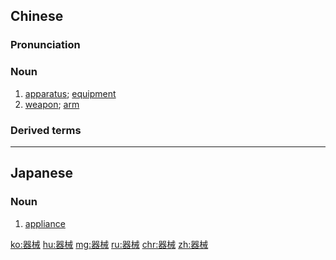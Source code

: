 ==Chinese==
{{zh-forms}}

===Pronunciation===
{{zh-pron
|m=qìxiè,tl=y
|c=hei3 haai6
|mn=khì-hâi/xm,zz:khì-hāi
|cat=n
}}

===Noun===
{{zh-noun}}

# [[apparatus]]; [[equipment]]
# [[weapon]]; [[arm]]

===Derived terms===
{{zh-der|器械體操}}

{{zh-cat|Advanced}}

----

==Japanese==
{{ja-kanjitab|き|かい|yomi=on}}

===Noun===
{{ja-noun|きかい}}
# [[appliance]]

[[ko:器械]]
[[hu:器械]]
[[mg:器械]]
[[ru:器械]]
[[chr:器械]]
[[zh:器械]]